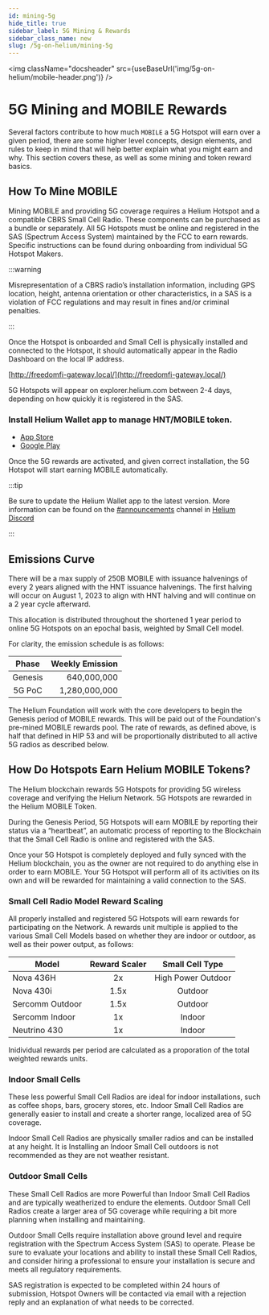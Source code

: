 ```yaml
---
id: mining-5g
hide_title: true
sidebar_label: 5G Mining & Rewards
sidebar_class_name: new
slug: /5g-on-helium/mining-5g
---
```



<img className="docsheader" src={useBaseUrl('img/5g-on-helium/mobile-header.png')} />

# 5G Mining and MOBILE Rewards

Several factors contribute to how much `MOBILE` a 5G Hotspot will earn over a given period, there
are some higher level concepts, design elements, and rules to keep in mind that will help better
explain what you might earn and why. This section covers these, as well as some mining and token
reward basics.

## How To Mine MOBILE

Mining MOBILE and providing 5G coverage requires a Helium Hotspot and a compatible CBRS Small Cell
Radio. These components can be purchased as a bundle or separately. All 5G Hotspots must be online
and registered in the SAS (Spectrum Access System) maintained by the FCC to earn rewards. Specific
instructions can be found during onboarding from individual 5G Hotspot Makers.

:::warning

Misrepresentation of a CBRS radio’s installation information, including GPS location, height,
antenna orientation or other characteristics, in a SAS is a violation of FCC regulations and may
result in fines and/or criminal penalties.

:::

Once the Hotspot is onboarded and Small Cell is physically installed and connected to the Hotspot,
it should automatically appear in the Radio Dashboard on the local IP address.

[http://freedomfi-gateway.local/](http://freedomfi-gateway.local/)

5G Hotspots will appear on explorer.helium.com between 2-4 days, depending on how quickly it is
registered in the SAS.

### Install Helium Wallet app to manage HNT/MOBILE token.

- [App Store](https://apps.apple.com/us/app/helium-hnt-wallet/id1609525848)
- [Google Play](https://play.google.com/store/apps/details?id=com.helium.wallet.app&gl=US)

Once the 5G rewards are activated, and given correct installation, the 5G Hotspot will start earning
MOBILE automatically.

:::tip

Be sure to update the Helium Wallet app to the latest version. More information can be found on the
[#announcements](discord://discord.com/channels/404106811252408320/730418759298318346) channel in
[Helium Discord](https://discord.gg/helium)

:::

## Emissions Curve

There will be a max supply of 250B MOBILE with issuance halvenings of every 2 years aligned with the
HNT issuance halvenings. The first halving will occur on August 1, 2023 to align with HNT halving
and will continue on a 2 year cycle afterward.

This allocation is distributed throughout the shortened 1 year period to online 5G Hotspots on an
epochal basis, weighted by Small Cell model.

For clarity, the emission schedule is as follows:

|  Phase  | Weekly Emission |
| :-----: | --------------: |
| Genesis |     640,000,000 |
| 5G PoC  |   1,280,000,000 |

The Helium Foundation will work with the core developers to begin the Genesis period of MOBILE
rewards. This will be paid out of the Foundation's pre-mined MOBILE rewards pool. The rate of
rewards, as defined above, is half that defined in HIP 53 and will be proportionally distributed to
all active 5G radios as described below.

## How Do Hotspots Earn Helium MOBILE Tokens?

The Helium blockchain rewards 5G Hotspots for providing 5G wireless coverage and verifying the
Helium Network. 5G Hotspots are rewarded in the Helium MOBILE Token.

During the Genesis Period, 5G Hotspots will earn MOBILE by reporting their status via a “heartbeat”,
an automatic process of reporting to the Blockchain that the Small Cell Radio is online and
registered with the SAS.

Once your 5G Hotspot is completely deployed and fully synced with the Helium blockchain, you as the
owner are not required to do anything else in order to earn MOBILE. Your 5G Hotspot will perform all
of its activities on its own and will be rewarded for maintaining a valid connection to the SAS.

### Small Cell Radio Model Reward Scaling

All properly installed and registered 5G Hotspots will earn rewards for participating on the
Network. A rewards unit multiple is applied to the various Small Cell Models based on whether they
are indoor or outdoor, as well as their power output, as follows:

| Model           | Reward Scaler |  Small Cell Type   |
| --------------- | :-----------: | :----------------: |
| Nova 436H       |      2x       | High Power Outdoor |
| Nova 430i       |     1.5x      |      Outdoor       |
| Sercomm Outdoor |     1.5x      |      Outdoor       |
| Sercomm Indoor  |      1x       |       Indoor       |
| Neutrino 430    |      1x       |       Indoor       |

Inidividual rewards per period are calculated as a proporation of the total weighted rewards units.

### Indoor Small Cells

These less powerful Small Cell Radios are ideal for indoor installations, such as coffee shops,
bars, grocery stores, etc. Indoor Small Cell Radios are generally easier to install and create a
shorter range, localized area of 5G coverage.

Indoor Small Cell Radios are physically smaller radios and can be installed at any height. It is
Installing an Indoor Small Cell outdoors is not recommended as they are not weather resistant.

### Outdoor Small Cells

These Small Cell Radios are more Powerful than Indoor Small Cell Radios and are typically
weatherized to endure the elements. Outdoor Small Cell Radios create a larger area of 5G coverage
while requiring a bit more planning when installing and maintaining.

Outdoor Small Cells require installation above ground level and require registration with the
Spectrum Access System (SAS) to operate. Please be sure to evaluate your locations and ability to
install these Small Cell Radios, and consider hiring a professional to ensure your installation is
secure and meets all regulatory requirements.

SAS registration is expected to be completed within 24 hours of submission, Hotspot Owners will be
contacted via email with a rejection reply and an explanation of what needs to be corrected.
